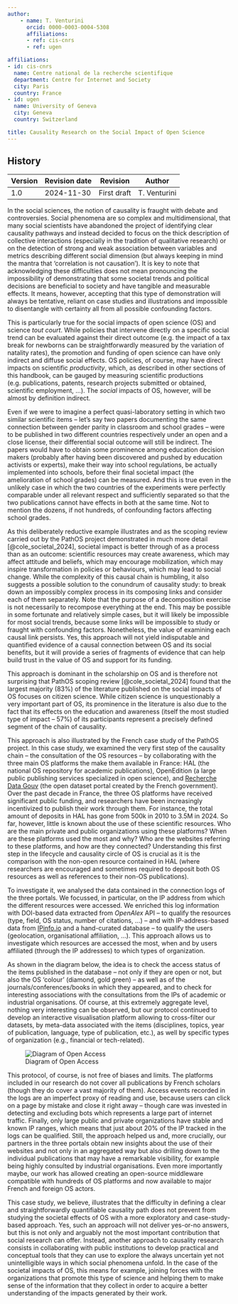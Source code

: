 ```yaml
---
author:
    - name: T. Venturini
      orcid: 0000-0003-0004-5308
      affiliations:
      - ref: cis-cnrs
      - ref: ugen

affiliations:
- id: cis-cnrs
  name: Centre national de la recherche scientifique
  department: Centre for Internet and Society
  city: Paris
  country: France
- id: ugen
  name: University of Geneva
  city: Geneva
  country: Switzerland

title: Causality Research on the Social Impact of Open Science
---
```



::: {.callout collapse="true"}


## History

| Version | Revision date | Revision    | Author       |
|---------|---------------|-------------|--------------|
| 1.0     | 2024-11-30    | First draft | T. Venturini |

:::


In the social sciences, the notion of causality is fraught with debate and controversies. Social phenomena are so complex and multidimensional, that many social scientists have abandoned the project of identifying clear causality pathways and instead decided to focus on the thick description of collective interactions (especially in the tradition of qualitative research) or on the detection of strong and weak association between variables and metrics describing different social dimension (but always keeping in mind the mantra that 'correlation is not causation'). It is key to note that acknowledging these difficulties does not mean pronouncing the impossibility of demonstrating that some societal trends and political decisions are beneficial to society and have tangible and measurable effects. It means, however, accepting that this type of demonstration will always be tentative, reliant on case studies and illustrations and impossible to disentangle with certainty all from all possible confounding factors.

This is particularly true for the social impacts of open science (OS) and science *tout court*. While policies that intervene directly on a specific social trend can be evaluated against their direct outcome (e.g. the impact of a tax break for newborns can be straightforwardly measured by the variation of natality rates), the promotion and funding of open science can have only indirect and diffuse social effects. OS policies, of course, may have direct impacts on scientific *productivity*, which, as described in other sections of this handbook, can be gauged by measuring scientific productions (e.g. publications, patents, research projects submitted or obtained, scientific employment, ...). The *social* impacts of OS, however, will be almost by definition indirect.

Even if we were to imagine a perfect quasi-laboratory setting in which two similar scientific items – let's say two papers documenting the same connection between gender parity in classroom and school grades – were to be published in two different countries respectively under an open and a close license, their differential social outcome will still be indirect. The papers would have to obtain some prominence among education decision makers (probably after having been discovered and pushed by education activists or experts), make their way into school regulations, be actually implemented into schools, before their final societal impact (the amelioration of school grades) can be measured. And this is true even in the unlikely case in which the two countries of the experiments were perfectly comparable under all relevant respect and sufficiently separated so that the two publications cannot have effects in both at the same time. Not to mention the dozens, if not hundreds, of confounding factors affecting school grades.

As this deliberately reductive example illustrates and as the scoping review carried out by the PathOS project demonstrated in much more detail [@cole_societal_2024], societal impact is better through of as a process than as an outcome: scientific resources may create awareness, which may affect attitude and beliefs, which may encourage mobilization, which may inspire transformation in policies or behaviours, which may lead to social change. While the complexity of this causal chain is humbling, it also suggests a possible solution to the conundrum of causality study: to break down an impossibly complex process in its composing links and consider each of them separately. Note that the purpose of a decomposition exercise is not necessarily to recompose everything at the end. This may be possible in some fortunate and relatively simple cases, but it will likely be impossible for most social trends, because some links will be impossible to study or fraught with confounding factors. Nonetheless, the value of examining each causal link persists. Yes, this approach will not yield indisputable and quantified evidence of a causal connection between OS and its social benefits, but it will provide a series of fragments of evidence that can help build trust in the value of OS and support for its funding.

This approach is dominant in the scholarship on OS and is therefore not surprising that PathOS scoping review [@cole_societal_2024] found that the largest majority (83%) of the literature published on the social impacts of OS focuses on citizen science. While citizen science is unquestionably a very important part of OS, its prominence in the literature is also due to the fact that its effects on the education and awareness (itself the most studied type of impact – 57%) of its participants represent a precisely defined segment of the chain of causality.

This approach is also illustrated by the French case study of the PathOS project. In this case study, we examined the very first step of the causality chain – the consultation of the OS resources – by collaborating with the three main OS platforms the make them available in France: HAL (the national OS repository for academic publications), OpenEdition (a large public publishing services specialized in open science), and [Recherche Data Gouv](https://recherche.data.gouv.fr/) (the open dataset portal created by the French government). Over the past decade in France, the three OS platforms have received significant public funding, and researchers have been increasingly incentivized to publish their work through them. For instance, the total amount of deposits in HAL has gone from 500k in 2010 to 3.5M in 2024. So far, however, little is known about the use of these scientific resources. Who are the main private and public organizations using these platforms? When are these platforms used the most and why? Who are the websites referring to these platforms, and how are they connected? Understanding this first step in the lifecycle and causality circle of OS is crucial as it is the comparison with the non-open resource contained in HAL (where researchers are encouraged and sometimes required to deposit both OS resources as well as references to their non-OS publications).

To investigate it, we analysed the data contained in the connection logs of the three portals. We focussed, in particular, on the IP address from which the different resources were accessed. We enriched this log information with DOI-based data extracted from *OpenAlex* API – to qualify the resources (type, field, OS status, number of citations, ...) – and with IP-address-based data from [IPinfo.io](https://ipinfo.io/) and a hand-curated database – to qualify the users (geolocation, organisational affiliation, ...). This approach allows us to investigate which resources are accessed the most, when and by users affiliated (through the IP addresses) to which types of organization.

As shown in the diagram below, the idea is to check the access status of the items published in the database – not only if they are open or not, but also the OS 'colour' (diamond, gold green) – as well as of the journals/conferences/books in which they appeared, and to check for interesting associations with the consultations from the IPs of academic or industrial organisations. Of course, at this extremely aggregate level, nothing very interesting can be observed, but our protocol continued to develop an interactive visualisation platform allowing to cross-filter our datasets, by meta-data associated with the items (disciplines, topics, year of publication, language, type of publication, etc.), as well by specific types of organization (e.g., financial or tech-related).

![Diagram of Open Access](figures/social_diagram.png)

This protocol, of course, is not free of biases and limits. The platforms included in our research do not cover all publications by French scholars (though they do cover a vast majority of them). Access events recorded in the logs are an imperfect proxy of reading and use, because users can click on a page by mistake and close it right away – though care was invested in detecting and excluding bots which represents a large part of internet traffic. Finally, only large public and private organizations have stable and known IP ranges, which means that just about 20% of the IP tracked in the logs can be qualified. Still, the approach helped us and, more crucially, our partners in the three portals obtain new insights about the use of their websites and not only in an aggregated way but also drilling down to the individual publications that may have a remarkable visibility, for example being highly consulted by industrial organisations. Even more importantly maybe, our work has allowed creating an open-source middleware compatible with hundreds of OS platforms and now available to major French and foreign OS actors.

This case study, we believe, illustrates that the difficulty in defining a clear and straightforwardly quantifiable causality path does not prevent from studying the societal effects of OS with a more exploratory and case-study-based approach. Yes, such an approach will not deliver yes-or-no answers, but this is not only and arguably not the most important contribution that social research can offer. Instead, another approach to causality research consists in collaborating with public institutions to develop practical and conceptual tools that they can use to explore the always uncertain yet not unintelligible ways in which social phenomena unfold. In the case of the societal impacts of OS, this means for example, joining forces with the organizations that promote this type of science and helping them to make sense of the information that they collect in order to acquire a better understanding of the impacts generated by their work.
